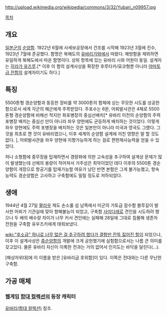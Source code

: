 http://upload.wikimedia.org/wikipedia/commons/3/32/Yubari_n09957.jpg

[[목차]]

== 개요 ==

[[일본군]]의 [[순양함]]. 1922년 6월에 사세보공장에서 건조를 시작해 1923년 3월에 진수, 1923년 7월에 준공했다. 함명은 북해도의 [[유바리]]가와에서 따왔다. 해방함을 제외하면 유일하게 북해도에서 따온 함명이다. 상위 항목에 있는 유바리 시와 어원이 동일. 설계자는 [[히라가 유즈루]].[* 이후 이 함의 설계사상을 확장한 후루타카/묘코형뿐 아니라 [[야마토급 전함]]의 설계자이기도 하다.]

== 특징 ==

5500톤형 경순양함과 동등한 장비를 약 3000톤의 함체에 싣는 무모한 시도를 성공한 함으로서 세계 각군의 해군에게 주목받았다. 주포수는 6문, 어뢰발사관은 4체로 5500톤형 경순양함에 비해선 적지만 화포병장의 중심선배치[* 유바리 이전의 순양함의 주력 포병장 배치는 중심선 만이 아니라 좌우 양현에도 균등하게 배치하는 것이었다. 이렇게 좌우 양현에도 주력 포병장을 배치하는 것은 일본만이 아니라 미국과 영국도 그랬다. 그것을 최초로 깬 것이 유바리였으니, 이후 세계의 순양함 설계에 끼친 영향은 말 할 것도 없다. ], 어뢰발사관을 좌우 양현에 지향가능하게 하는 걸로 편현제사능력을 얻을 수 있었다.

허나 소형함에 중무장을 탑재하면서 경량화에 의한 고속성을 추구하여 설계상 문제가 많이 발생했는데 선체의 용량이 적어져서 거주성은 최악이었던 데다 이후의 5500톤 경순양함이 개장으로 항공기를 탑재가능할 여유가 났던 반면 본함은 그게 불가능했고, 항속능력도 경순양함은 고사하고 구축함에도 밀릴 정도로 저하되었다.

== 생애 ==

1944년 4월 27일 [[팔라우]] 제도 손소롤 섬 남쪽에서 미군의 가토급 잠수함 블루길이 발사한 어뢰가 기관실에 맞아 항해불능이 되었고, 구축함 [[사미다레]]로 견인을 시도하려 했으나 두 배의 배수량 차이가 너무 커서 견인에는 실패해 28일에 그대로 침몰해 생존자 전원을 구축함 유우즈키에게 태워보냈다.

[[wiki:"후소급" 하나로 너무 많은 걸 추구하려 했다가 결함만 잔뜩 짋어진 함]]이 되었으나, 이후 이 설계사상은 [[중순양함]]의 개발에 크게 공헌했기에 실험함으로서는 나름 큰 의미를 갖고있다. 물론 유바리 자신이 이룩한 전과는 거의 없어서 인지도는 바닥을 달린다(…).

[해상자위대]에 이 이름을 받은 [유바리급 호위함]이 있다. 이쪽은 전대와는 다른 무난한 구축함.

== 가공 매체 ==

=== 웹게임 [[함대 컬렉션]]의 등장 캐릭터 ===

[[유바리(함대 컬렉션)]] 참조.
